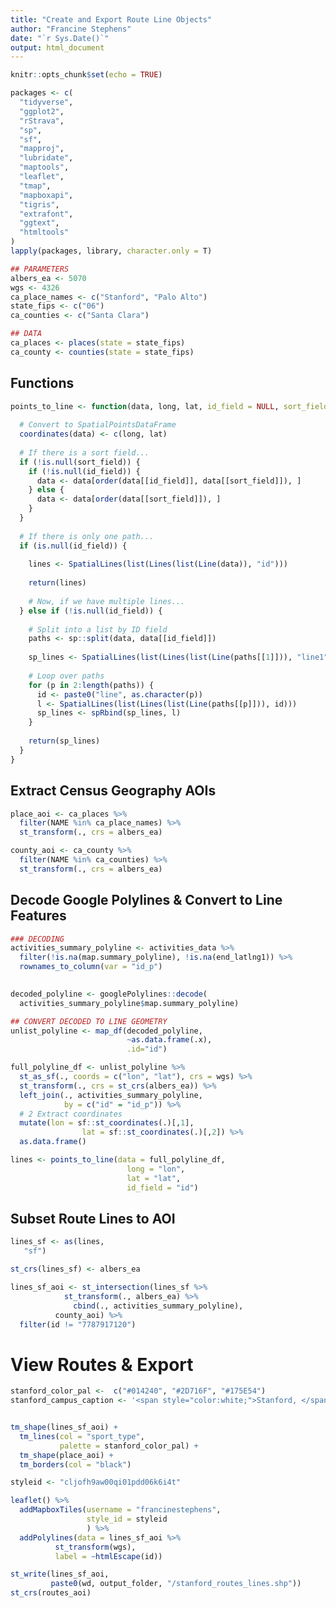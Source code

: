 ```yaml
---
title: "Create and Export Route Line Objects"
author: "Francine Stephens"
date: "`r Sys.Date()`"
output: html_document
---
```


```r
knitr::opts_chunk$set(echo = TRUE)

packages <- c(
  "tidyverse",
  "ggplot2",
  "rStrava",
  "sp",
  "sf",
  "mapproj",
  "lubridate",
  "maptools",
  "leaflet",
  "tmap",
  "mapboxapi",
  "tigris",
  "extrafont", 
  "ggtext",
  "htmltools"
)
lapply(packages, library, character.only = T)

## PARAMETERS
albers_ea <- 5070
wgs <- 4326
ca_place_names <- c("Stanford", "Palo Alto")
state_fips <- c("06")
ca_counties <- c("Santa Clara")

## DATA
ca_places <- places(state = state_fips)
ca_county <- counties(state = state_fips)
```

## Functions
```r
points_to_line <- function(data, long, lat, id_field = NULL, sort_field = NULL) {
  
  # Convert to SpatialPointsDataFrame
  coordinates(data) <- c(long, lat)
  
  # If there is a sort field...
  if (!is.null(sort_field)) {
    if (!is.null(id_field)) {
      data <- data[order(data[[id_field]], data[[sort_field]]), ]
    } else {
      data <- data[order(data[[sort_field]]), ]
    }
  }
  
  # If there is only one path...
  if (is.null(id_field)) {
    
    lines <- SpatialLines(list(Lines(list(Line(data)), "id")))
    
    return(lines)
    
    # Now, if we have multiple lines...
  } else if (!is.null(id_field)) {  
    
    # Split into a list by ID field
    paths <- sp::split(data, data[[id_field]])
    
    sp_lines <- SpatialLines(list(Lines(list(Line(paths[[1]])), "line1")))
    
    # Loop over paths
    for (p in 2:length(paths)) {
      id <- paste0("line", as.character(p))
      l <- SpatialLines(list(Lines(list(Line(paths[[p]])), id)))
      sp_lines <- spRbind(sp_lines, l)
    }
    
    return(sp_lines)
  }
}

```


## Extract Census Geography AOIs
```r
place_aoi <- ca_places %>% 
  filter(NAME %in% ca_place_names) %>% 
  st_transform(., crs = albers_ea)

county_aoi <- ca_county %>% 
  filter(NAME %in% ca_counties) %>% 
  st_transform(., crs = albers_ea)

```


## Decode Google Polylines & Convert to Line Features

```r
### DECODING
activities_summary_polyline <- activities_data %>% 
  filter(!is.na(map.summary_polyline), !is.na(end_latlng1)) %>% 
  rownames_to_column(var = "id_p")
  

decoded_polyline <- googlePolylines::decode(
  activities_summary_polyline$map.summary_polyline)

## CONVERT DECODED TO LINE GEOMETRY
unlist_polyline <- map_df(decoded_polyline, 
                          ~as.data.frame(.x), 
                          .id="id")

full_polyline_df <- unlist_polyline %>% 
  st_as_sf(., coords = c("lon", "lat"), crs = wgs) %>% 
  st_transform(., crs = st_crs(albers_ea)) %>%
  left_join(., activities_summary_polyline, 
            by = c("id" = "id_p")) %>% 
  # 2 Extract coordinates
  mutate(lon = sf::st_coordinates(.)[,1],
                lat = sf::st_coordinates(.)[,2]) %>% 
  as.data.frame()

lines <- points_to_line(data = full_polyline_df, 
                          long = "lon", 
                          lat = "lat", 
                          id_field = "id")
```

## Subset Route Lines to AOI
```r
lines_sf <- as(lines,
   "sf")

st_crs(lines_sf) <- albers_ea

lines_sf_aoi <- st_intersection(lines_sf %>% 
            st_transform(., albers_ea) %>% 
              cbind(., activities_summary_polyline), 
          county_aoi) %>% 
  filter(id != "7787917120")

```




# View Routes & Export

```r
stanford_color_pal <-  c("#014240", "#2D716F", "#175E54")
stanford_campus_caption <- '<span style="color:white;">Stanford, </span>'


tm_shape(lines_sf_aoi) + 
  tm_lines(col = "sport_type",
           palette = stanford_color_pal) + 
  tm_shape(place_aoi) + 
  tm_borders(col = "black")

styleid <- "cljofh9aw00qi01pdd06k6i4t"

leaflet() %>%
  addMapboxTiles(username = "francinestephens",
                 style_id = styleid
                 ) %>% 
  addPolylines(data = lines_sf_aoi %>% 
          st_transform(wgs), 
          label = ~htmlEscape(id))

st_write(lines_sf_aoi,
         paste0(wd, output_folder, "/stanford_routes_lines.shp"))
st_crs(routes_aoi)

```

